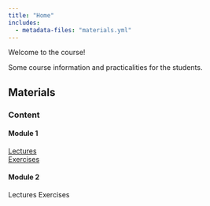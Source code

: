```yaml
---
title: "Home"
includes: 
  - metadata-files: "materials.yml"
---
```


Welcome to the course!

Some course information and practicalities for the students.


## Materials

### Content
<!-- 
Edit this section to link to the different parts of your materials.
-->

#### Module 1
[Lectures](materials/Module_1/1_lecture_template.qmd)  
[Exercises](materials/Module_1/2_exercise_template.qmd)

#### Module 2
Lectures
Exercises


